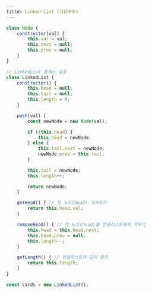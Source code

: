 ```yaml
---
title: Linked-List (자료구조)
---
```



```js
class Node {
    constructor(val) {
        this.val = val;
        this.next = null;
        this.prev = null;
    }
}

// LinkedList 클래스 설정
class LinkedList {
    constructor() {
        this.head = null;
        this.tail = null;
        this.length = 0;
    }

    push(val) {
        const newNode = new Node(val);

        if (!this.head) {
            this.head = newNode;
        } else {
            this.tail.next = newNode;
            newNode.prev = this.tail;
        }

        this.tail = newNode;
        this.length++;

        return newNode;
    }

    getHead() { // 첫 노드(head) 가져오기
        return this.head.val;
    }

    removeHead() { // 첫 노드(head)를 연결리스트에서 지우기
        this.head = this.head.next;
        this.head.prev = null;
        this.length--;
    }

    getLength() { // 연결리스트의 길이 알기
        return this.length;
    }
}

const cards = new LinkedList();
```